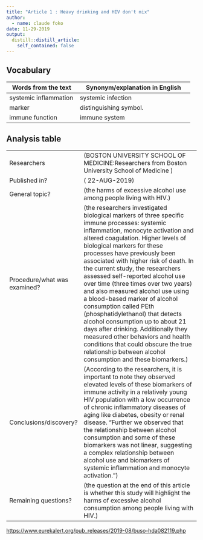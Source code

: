 ```yaml
---
title: "Article 1 : Heavy drinking and HIV don't mix"
author:
  - name: claude foko
date: 11-29-2019
output:
  distill::distill_article:
    self_contained: false
---
```


## Vocabulary 

| Words from the text | Synonym/explanation in English |
| ------------------- | ------------------------------ |
| systemic inflammation  | systemic infection          |
| marker          | distinguishing symbol.        |
|  immune function                     |      immune system                          |

## Analysis table 

|                              |                                                                     |
| ---------------------------- | ------------------------------------------------------------------- |
| Researchers                  | (BOSTON UNIVERSITY SCHOOL OF MEDICINE:Researchers from Boston University School of Medicine )                        |
| Published in?                | ( 22-AUG-2019)                                                       |
| General topic?               |  (the harms of excessive alcohol use among people living with HIV.)                      |
| Procedure/what was examined? | (the researchers investigated biological markers of three specific immune processes: systemic inflammation, monocyte activation and altered coagulation. Higher levels of biological markers for these processes have previously been associated with higher risk of death. In the current study, the researchers assessed self-reported alcohol use over time (three times over two years) and also measured alcohol use using a blood-based marker of alcohol consumption called PEth (phosphatidylethanol) that detects alcohol consumption up to about 21 days after drinking. Additionally they measured other behaviors and health conditions that could obscure the true relationship between alcohol consumption and these biomarkers.) |
| Conclusions/discovery?       |  (According to the researchers, it is important to note they observed elevated levels of these biomarkers of immune activity in a relatively young HIV population with a low occurrence of chronic inflammatory diseases of aging like diabetes, obesity or renal disease. "Further we observed that the relationship between alcohol consumption and some of these biomarkers was not linear, suggesting a complex relationship between alcohol use and biomarkers of systemic inflammation and monocyte activation.")      |
| Remaining questions?         | (the question at the end of this article is whether this study will highlight the harms of excessive alcohol consumption among people living with HIV.) |


<https://www.eurekalert.org/pub_releases/2019-08/buso-hda082119.php>


